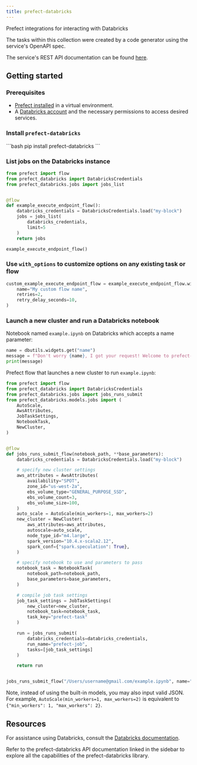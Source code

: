 ```yaml
---
title: prefect-databricks
---
```


Prefect integrations for interacting with Databricks

The tasks within this collection were created by a code generator using the service's OpenAPI spec.

The service's REST API documentation can be found [here](https://docs.databricks.com/dev-tools/api/latest/index.html).

## Getting started

### Prerequisites

- [Prefect installed](https://docs.prefect.io/latest/get-started/install/) in a virtual environment.
- A [Databricks account](https://databricks.com/) and the necessary permissions to access desired services.

### Install `prefect-databricks`

<div class="terminal">
```bash
pip install prefect-databricks
```
</div>

### List jobs on the Databricks instance

```python
from prefect import flow
from prefect_databricks import DatabricksCredentials
from prefect_databricks.jobs import jobs_list


@flow
def example_execute_endpoint_flow():
    databricks_credentials = DatabricksCredentials.load("my-block")
    jobs = jobs_list(
        databricks_credentials,
        limit=5
    )
    return jobs

example_execute_endpoint_flow()
```

### Use `with_options` to customize options on any existing task or flow

```python
custom_example_execute_endpoint_flow = example_execute_endpoint_flow.with_options(
    name="My custom flow name",
    retries=2,
    retry_delay_seconds=10,
)
```

### Launch a new cluster and run a Databricks notebook

Notebook named `example.ipynb` on Databricks which accepts a name parameter:

```python
name = dbutils.widgets.get("name")
message = f"Don't worry {name}, I got your request! Welcome to prefect-databricks!"
print(message)
```

Prefect flow that launches a new cluster to run `example.ipynb`:

```python
from prefect import flow
from prefect_databricks import DatabricksCredentials
from prefect_databricks.jobs import jobs_runs_submit
from prefect_databricks.models.jobs import (
    AutoScale,
    AwsAttributes,
    JobTaskSettings,
    NotebookTask,
    NewCluster,
)


@flow
def jobs_runs_submit_flow(notebook_path, **base_parameters):
    databricks_credentials = DatabricksCredentials.load("my-block")

    # specify new cluster settings
    aws_attributes = AwsAttributes(
        availability="SPOT",
        zone_id="us-west-2a",
        ebs_volume_type="GENERAL_PURPOSE_SSD",
        ebs_volume_count=3,
        ebs_volume_size=100,
    )
    auto_scale = AutoScale(min_workers=1, max_workers=2)
    new_cluster = NewCluster(
        aws_attributes=aws_attributes,
        autoscale=auto_scale,
        node_type_id="m4.large",
        spark_version="10.4.x-scala2.12",
        spark_conf={"spark.speculation": True},
    )

    # specify notebook to use and parameters to pass
    notebook_task = NotebookTask(
        notebook_path=notebook_path,
        base_parameters=base_parameters,
    )

    # compile job task settings
    job_task_settings = JobTaskSettings(
        new_cluster=new_cluster,
        notebook_task=notebook_task,
        task_key="prefect-task"
    )

    run = jobs_runs_submit(
        databricks_credentials=databricks_credentials,
        run_name="prefect-job",
        tasks=[job_task_settings]
    )

    return run


jobs_runs_submit_flow("/Users/username@gmail.com/example.ipynb", name="Marvin")
```

Note, instead of using the built-in models, you may also input valid JSON. For example, `AutoScale(min_workers=1, max_workers=2)` is equivalent to `{"min_workers": 1, "max_workers": 2}`.

## Resources

For assistance using Databricks, consult the [Databricks documentation](https://www.databricks.com/databricks-documentation).

Refer to the prefect-databricks API documentation linked in the sidebar to explore all the capabilities of the prefect-databricks library.
